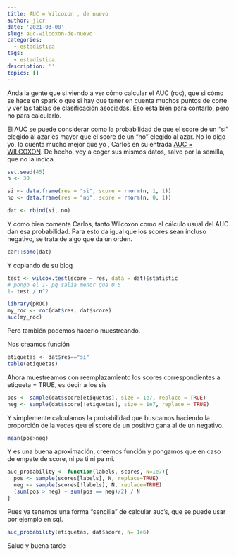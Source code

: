 ```yaml
---
title: AUC = Wilcoxon , de nuevo
author: jlcr
date: '2021-03-08'
slug: auc-wilcoxon-de-nuevo
categories:
  - estadística
tags:
  - estadística
description: ''
topics: []
---
```


Anda la gente que si viendo a ver cómo calcular el AUC (roc), que si cómo se hace en spark o que si hay que tener en cuenta muchos puntos de corte y ver las tablas de clasificación asociadas. Eso está bien para contarlo, pero no para calcularlo.

El AUC se puede considerar como la probabilidad de que el score de un "sí" elegido al azar es mayor que el score de un "no" elegido al azar. No lo digo yo, lo  cuenta mucho mejor que yo , Carlos en su entrada [AUC = WILCOXON](https://www.datanalytics.com/2019/02/11/auc-wilcoxon/). 
De hecho, voy a coger sus mismos datos, salvo por la semilla, que no la indica. 

```r
set.seed(45)
n <- 30

si <- data.frame(res = "si", score = rnorm(n, 1, 1))
no <- data.frame(res = "no", score = rnorm(n, 0, 1))

dat <- rbind(si, no)

```

Y como bien comenta Carlos, tanto Wilcoxon como el cálculo usual del AUC dan esa probabilidad.  Para esto da igual que los scores sean incluso negativo, se trata de algo que da un orden.


```r
car::some(dat)
```
Y copiando de su blog
```r
test <- wilcox.test(score ~ res, data = dat)$statistic
# pongo el 1- pq salia menor que 0.5
1- test / n^2
```

```r
library(pROC)
my_roc <- roc(dat$res, dat$score)
auc(my_roc)
```

Pero también podemos hacerlo muestreando.

Nos creamos función 

```r
etiquetas <- dat$res=="si"
table(etiquetas)


```
Ahora muestreamos con reemplazamiento los scores correspondientes a etiqueta = TRUE, es decir a los sis

```r
pos <- sample(dat$score[etiquetas], size = 1e7, replace = TRUE)
neg <- sample(dat$score[!etiquetas], size = 1e7, replace = TRUE)
```

Y simplemente calculamos la probabilidad que buscamos haciendo la proporción de  la veces qeu el score de un positivo gana al de un negativo.

```r
mean(pos>neg)
```
Y es una buena aproximación, creemos función y pongamos que en caso de empate de score, ni pa ti ni pa mi. 


```r
auc_probability <- function(labels, scores, N=1e7){
  pos <- sample(scores[labels], N, replace=TRUE)
  neg <- sample(scores[!labels], N, replace=TRUE)
  (sum(pos > neg) + sum(pos == neg)/2) / N
}
```

Pues ya tenemos una forma "sencilla" de calcular auc's, que se puede usar por ejemplo en sql. 

```r
auc_probability(etiquetas, dat$score, N= 1e6)
```
Salud y buena tarde


